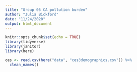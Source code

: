 ```yaml
---
title: "Group 05 CA pollution burden"
author: "Julia Bickford"
date: "11/24/2020"
output: html_document
---
```


```r
knitr::opts_chunk$set(echo = TRUE)
library(tidyverse)
library(janitor)
library(here)
```

```r
ces <- read.csv(here("data", "ces3demographics.csv")) %>% 
  clean_names()
```

